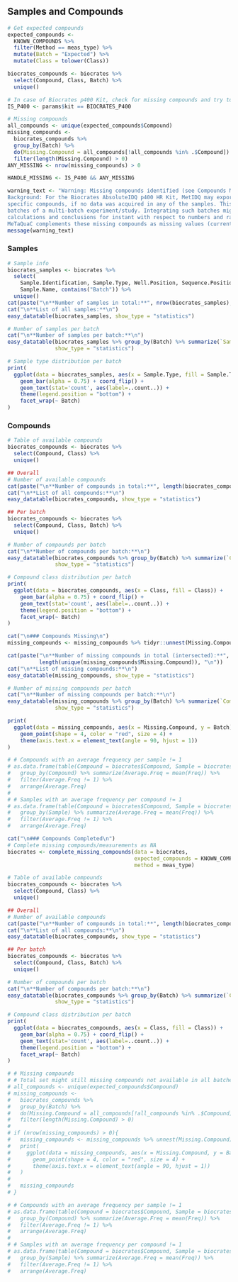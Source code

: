 ## Samples and Compounds {.tabset}

<!-- Calc missing compounds already here to show prominet warning on top of this section -->
```r
# Get expected compounds
expected_compounds <-
  KNOWN_COMPOUNDS %>%
  filter(Method == meas_type) %>%
  mutate(Batch = "Expected") %>%
  mutate(Class = tolower(Class))

biocrates_compounds <- biocrates %>%
  select(Compound, Class, Batch) %>%
  unique()
```

```r
# In case of Biocrates p400 Kit, check for missing compounds and try to complete
IS_P400 <- params$kit == BIOCRATES_P400

# Missing compounds
all_compounds <- unique(expected_compounds$Compound)
missing_compounds <-
  biocrates_compounds %>%
  group_by(Batch) %>%
  do(Missing.Compound = all_compounds[!all_compounds %in% .$Compound]) %>%
  filter(length(Missing.Compound) > 0)
ANY_MISSING <- nrow(missing_compounds) > 0

HANDLE_MISSING <- IS_P400 && ANY_MISSING
```

```r
warning_text <- "Warning: Missing compounds identified (see Compounds Missing)!  
Background: For the Biocrates AbsoluteIDQ p400 HR Kit, MetIDQ may export data without columns for
specific compounds, if no data was acquired in any of the samples. This might not be the case for all
batches of a multi-batch experiment/study. Integrating such batches might result in wrong
calculations and conclusions for instant with respect to numbers and ratios of missing values. Thus,
MeTaQuaC complements these missing compounds as missing values (currently with no class or status)."
message(warning_text)
```


### Samples
```r
# Sample info
biocrates_samples <- biocrates %>%
  select(
    Sample.Identification, Sample.Type, Well.Position, Sequence.Position,
    Sample.Name, contains("Batch")) %>%
  unique()
cat(paste("\n**Number of samples in total:**", nrow(biocrates_samples), "\n"))
cat("\n**List of all samples:**\n")
easy_datatable(biocrates_samples, show_type = "statistics")

# Number of samples per batch
cat("\n**Number of samples per batch:**\n")
easy_datatable(biocrates_samples %>% group_by(Batch) %>% summarize(`Sample Count` = n()),
               show_type = "statistics")

# Sample type distribution per batch
print(
  ggplot(data = biocrates_samples, aes(x = Sample.Type, fill = Sample.Type)) +
    geom_bar(alpha = 0.75) + coord_flip() +
    geom_text(stat='count', aes(label=..count..)) +
    theme(legend.position = "bottom") +
    facet_wrap(~ Batch)
)
```


### Compounds
```r
# Table of available compounds
biocrates_compounds <- biocrates %>%
  select(Compound, Class) %>%
  unique()

## Overall
# Number of available compounds
cat(paste("\n**Number of compounds in total:**", length(biocrates_compounds$Compound), "\n"))
cat("\n**List of all compounds:**\n")
easy_datatable(biocrates_compounds, show_type = "statistics")

## Per batch
biocrates_compounds <- biocrates %>%
  select(Compound, Class, Batch) %>%
  unique()

# Number of compounds per batch
cat("\n**Number of compounds per batch:**\n")
easy_datatable(biocrates_compounds %>% group_by(Batch) %>% summarize(`Compound Count` = n()),
               show_type = "statistics")

# Compound class distribution per batch
print(
  ggplot(data = biocrates_compounds, aes(x = Class, fill = Class)) +
    geom_bar(alpha = 0.75) + coord_flip() +
    geom_text(stat='count', aes(label=..count..)) +
    theme(legend.position = "bottom") +
    facet_wrap(~ Batch)
)
```


<!-- ### Compounds Missing -->
```r
cat("\n### Compounds Missing\n")
missing_compounds <- missing_compounds %>% tidyr::unnest(Missing.Compound)

cat(paste("\n**Number of missing compounds in total (intersected):**",
          length(unique(missing_compounds$Missing.Compound)), "\n"))
cat("\n**List of missing compounds:**\n")
easy_datatable(missing_compounds, show_type = "statistics")

# Number of missing compounds per batch
cat("\n**Number of missing compounds per batch:**\n")
easy_datatable(missing_compounds %>% group_by(Batch) %>% summarize(`Compound Count` = n()),
               show_type = "statistics")

print(
  ggplot(data = missing_compounds, aes(x = Missing.Compound, y = Batch)) +
    geom_point(shape = 4, color = "red", size = 4) +
    theme(axis.text.x = element_text(angle = 90, hjust = 1))
)

# # Compounds with an average frequency per sample != 1
# as.data.frame(table(Compound = biocrates$Compound, Sample = biocrates$Sample.Name)) %>%
#   group_by(Compound) %>% summarize(Average.Freq = mean(Freq)) %>%
#   filter(Average.Freq != 1) %>%
#   arrange(Average.Freq)
#
# # Samples with an average frequency per compound != 1
# as.data.frame(table(Compound = biocrates$Compound, Sample = biocrates$Sample.Name)) %>%
#   group_by(Sample) %>% summarize(Average.Freq = mean(Freq)) %>%
#   filter(Average.Freq != 1) %>%
#   arrange(Average.Freq)
```


<!-- ### Compounds Completed -->
```r
cat("\n### Compounds Completed\n")
# Complete missing compounds/measurements as NA
biocrates <- complete_missing_compounds(data = biocrates,
                                        expected_compounds = KNOWN_COMPOUNDS,
                                        method = meas_type)

# Table of available compounds
biocrates_compounds <- biocrates %>%
  select(Compound, Class) %>%
  unique()

## Overall
# Number of available compounds
cat(paste("\n**Number of compounds in total:**", length(biocrates_compounds$Compound), "\n"))
cat("\n**List of all compounds:**\n")
easy_datatable(biocrates_compounds, show_type = "statistics")

## Per batch
biocrates_compounds <- biocrates %>%
  select(Compound, Class, Batch) %>%
  unique()

# Number of compounds per batch
cat("\n**Number of compounds per batch:**\n")
easy_datatable(biocrates_compounds %>% group_by(Batch) %>% summarize(`Compound Count` = n()),
               show_type = "statistics")

# Compound class distribution per batch
print(
  ggplot(data = biocrates_compounds, aes(x = Class, fill = Class)) +
    geom_bar(alpha = 0.75) + coord_flip() +
    geom_text(stat='count', aes(label=..count..)) +
    theme(legend.position = "bottom") +
    facet_wrap(~ Batch)
)

# # Missing compounds
# # Total set might still missing compounds not available in all batches!
# all_compounds <- unique(expected_compounds$Compound)
# missing_compounds <-
#   biocrates_compounds %>%
#   group_by(Batch) %>%
#   do(Missing.Compound = all_compounds[!all_compounds %in% .$Compound]) %>%
#   filter(length(Missing.Compound) > 0)
#
# if (nrow(missing_compounds) > 0){
#   missing_compounds <- missing_compounds %>% unnest(Missing.Compound)
#   print(
#     ggplot(data = missing_compounds, aes(x = Missing.Compound, y = Batch)) +
#       geom_point(shape = 4, color = "red", size = 4) +
#       theme(axis.text.x = element_text(angle = 90, hjust = 1))
#   )
#   
#   missing_compounds
# }

# # Compounds with an average frequency per sample != 1
# as.data.frame(table(Compound = biocrates$Compound, Sample = biocrates$Sample.Name)) %>%
#   group_by(Compound) %>% summarize(Average.Freq = mean(Freq)) %>%
#   filter(Average.Freq != 1) %>%
#   arrange(Average.Freq)
#
# # Samples with an average frequency per compound != 1
# as.data.frame(table(Compound = biocrates$Compound, Sample = biocrates$Sample.Name)) %>%
#   group_by(Sample) %>% summarize(Average.Freq = mean(Freq)) %>%
#   filter(Average.Freq != 1) %>%
#   arrange(Average.Freq)
```
